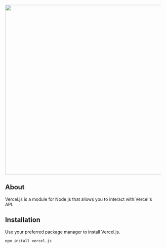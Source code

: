 <br />

<div align="center">
  <a href="https://npmjs.com/package/vercel.js">
    <img
      src="https://jvk6hm88bttdy90i.public.blob.vercel-storage.com/vercel-js-wk3MNC1oVXn8N6OaYErDBKAfZue0Pc.png"
      width="550"
    />
  </a>
</div>

## About

Vercel.js is a module for Node.js that allows you to interact with Vercel's API.

## Installation

Use your preferred package manager to install Vercel.js.

```sh npm2yarn
npm install vercel.js
```
